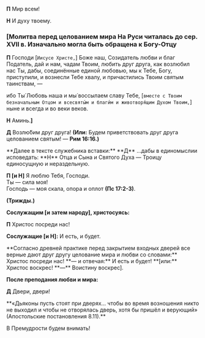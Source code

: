 
**П** Мир всем!

**Н** И духу твоему.

### <b>[</b>Молитва перед целованием мира <Tooltip>**На Руси читалась до сер. XVII в. Изначально могла быть обращена к Богу-Отцу**</Tooltip>

**П** Господи <R>[</R>`Иисусе Христе,`<R>]</R> Боже наш, Созидатель любви и благ Податель, дай и нам, чадам Твоим, любить друг друга, как возлюбил нас Ты, дабы, соединённые единой любовью, мы к Тебе, Богу, приступили, и вознесли Тебе хвалу, и причастились Твоим святым таинствам, —

ибо Ты́ Любовь наша и мы́ воссылаем славу Тебе, <R>[</R>`вместе с Твоим безначальным Отцом и всесвяты́м и благи́м и животворя́щим Духом Твоим,`<R>]</R> ныне и всегда и во веки веков.

**Н** Аминь.**<b>]</b>**

**Д** Возлю́бим друг друга! **(Или:** Будем приветствовать друг друга целованием святым! — **Рим 16:16.)**

<Tooltip>
    **Далее в тексте служебника вставки:** **Д** ...дабы в единомыслии исповедать: **Н** Отца и Сына и Святого Духа —
    Троицу единосущную и нераздельную.
</Tooltip>

**П [и Н]** Я люблю Тебя, Господи.  
Ты — сила моя!  
Господь — моя скала, опора и оплот **(Пс 17:2-3)**.

**(Трижды.)**

**Сослужащим [и затем народу], христосуясь:**

**П** Христос посреди нас!

**Сослужащие [и Н]:** И есть, и будет.

<Tooltip>
    **Согласно древней практике перед закрытием входных дверей все верные дают друг другу целование мира и любви со
    словами:** Христос посреди нас! **— и отвечая:** И есть и будет! **[или:** Христос воскрес! **—** Воистину
    воскрес<R>].</R>
</Tooltip>

**После преподания любви и мира:**

**Д** Двери, двери!

<Tooltip>
    **«Дьяконы пусть стоят при дверях… чтобы во время возношения никто не выходил и чтобы не отворялась дверь, хотя бы
    пришёл и верующий» (Апостольские постановления 8.11).**
</Tooltip>

В Премудрости будем внимать!
